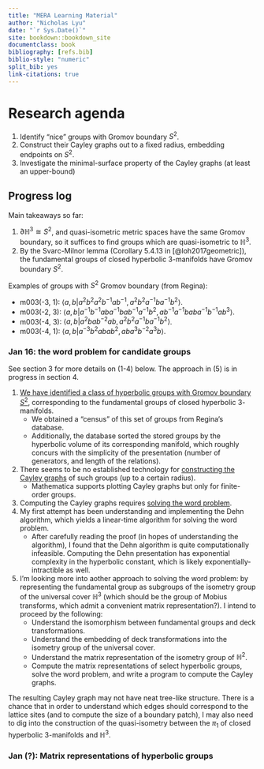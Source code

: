 ```yaml
---
title: "MERA Learning Material"
author: "Nicholas Lyu"
date: "`r Sys.Date()`"
site: bookdown::bookdown_site
documentclass: book
bibliography: [refs.bib]
biblio-style: "numeric"
split_bib: yes
link-citations: true
---
```


\usepackage{cancel}
\usepackage{amsmath}
\usepackage{bm}
\newcommand{\pd}[1]{\partial_{#1}}

\newcommand{\mbb}{\mathbb}
\newcommand{\mbf}{\mathbf}
\newcommand{\mb}{\boldsymbol}
\newcommand{\mrm}{\mathrm}
\newcommand{\mca}{\mathcal}
\newcommand{\mfk}{\mathfrak}
\newcommand{\tr}{\mrm{tr}} 
\newcommand{\df}{\dfrac}
\newcommand{\la}{\langle}
\newcommand{\ra}{\rangle}
\newcommand{\dag}{\dagger}

\newcommand{\Cl}{\mca C}
\newcommand{\Gr}{\mca G}
\newcommand{\Pf}{\mrm{Pf}}
\newcommand{\Pa}{\mca P}
\newcommand{\R}{\mbb R}
\newcommand{\C}{\mbb C}
\newcommand{\N}{\mbb N}
\newcommand{\F}{\mbb F}
\newcommand{\supp}{\mrm{supp}}

\newcommand{\poly}{\mrm{poly}}
\newcommand{\ot}{\otimes}

# Research agenda 

1. Identify "nice" groups with Gromov boundary $S^2$. 
2. Construct their Cayley graphs out to a fixed radius, 
    embedding endpoints on $S^2$. 
3. Investigate the minimal-surface property of the Cayley graphs 
    (at least an upper-bound) 

## Progress log {-}

Main takeaways so far: 

1. $\partial \mbb H^3\cong S^2$, and quasi-isometric metric spaces have 
    the same Gromov boundary, so it suffices to find groups which are 
    quasi-isometric to $\mbb H^3$. 
2. By the Svarc-Milnor lemma (Corollary 5.4.13 in [@loh2017geometric]), 
    the fundamental groups of closed hyperbolic 3-manifolds have Gromov boundary $S^2$. 

Examples of groups with $S^2$ Gromov boundary (from Regina): 

- m003(-3, 1): $\la a, b| a^2b^2a^2b^{-1}ab^{-1}, a^2b^2a^{-1}ba^{-1}b^2\ra$. 
- m003(-2, 3): $\la a, b|a^{-1}b^{-1}aba^{-1}bab^{-1}a^{-1}b^2, ab^{-1}a^{-1}baba^{-1}b^{-1}ab^3\ra$. 
- m003(-4, 3): $\la a, b|a^2bab^{-2}ab, a^2b^2a^{-1}ba^{-1}b^2\ra$. 
- m003(-4, 1): $\la a, b|a^{-3}b^2abab^2, aba^3b^{-2}a^3b\ra$. 

### Jan 16: the word problem for candidate groups {-}

See section 3 for more details on (1-4) below. 
The approach in (5) is in progress in section 4. 

1. <u>We have identified a class of hyperbolic groups with Gromov boundary $S^2$</u>, 
    corresponding to the fundamental groups of closed hyperbolic $3$-manifolds. 
    - We obtained a "census" of this set of groups from Regina's database. 
    - Additionally, the database sorted the stored groups by the hyperbolic volume 
    of its corresponding manifold, which roughly concurs with the simplicity of the presentation 
    (number of generators, and length of the relations). 
2. There seems to be no established technology for 
    <u>constructing the Cayley graphs</u> of such groups (up to a certain radius). 
    - Mathematica supports plotting Cayley graphs but only for finite-order groups. 
3. Computing the Cayley graphs requires <u>solving the word problem</u>.  
4. My first attempt has been understanding and implementing the Dehn algorithm, 
    which yields a linear-time algorithm for solving the word problem. 
    - After carefully reading the proof (in hopes of understanding the algorithm), 
    I found that the Dehn algorithm is quite computationally infeasible. 
    Computing the Dehn presentation has exponential complexity in the hyperbolic constant, 
    which is likely exponentially-intractible as well. 
5. I'm looking more into aother approach to solving the word problem: 
    by representing the fundamental group as subgroups of the isometry group of 
    the universal cover $\mbb H^3$ (which should be the group of Mobius transforms, 
    which admit a convenient matrix representation?). 
    I intend to proceed by the following: 
    - Understand the isomorphism between fundamental groups and deck transformations. 
    - Understand the embedding of deck transformations into the isometry 
    group of the universal cover. 
    - Understand the matrix representation of the isometry group of $\mbb H^2$. 
    - Compute the matrix representations of select hyperbolic groups, solve the 
    word problem, and write a program to compute the Cayley graphs. 

The resulting Cayley graph may not have neat tree-like structure. 
There is a chance that in order to understand which edges should correspond to 
the lattice sites (and to compute the size of a boundary patch), 
I may also need to dig into the construction of the quasi-isometry 
between the $\pi_1$ of closed hyperbolic $3$-manifolds and $\mbb H^3$. 

### Jan (?): Matrix representations of hyperbolic groups {-}